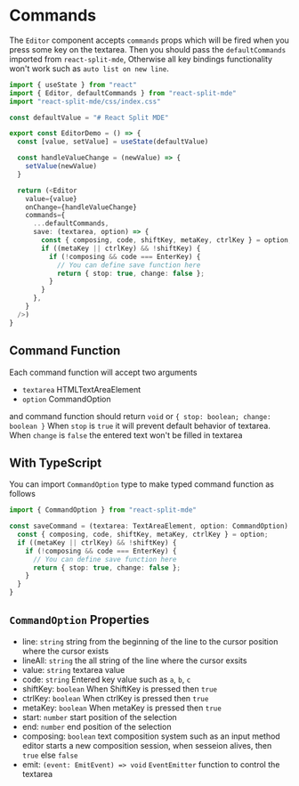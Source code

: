 # Commands

The `Editor` component accepts `commands` props which will be fired when you press some key on the textarea.
Then you should pass the `defaultCommands` imported from `react-split-mde`,
Otherwise all key bindings functionality won't work such as `auto list on new line`.

```ts
import { useState } from "react"
import { Editor, defaultCommands } from "react-split-mde"
import "react-split-mde/css/index.css"

const defaultValue = "# React Split MDE"

export const EditorDemo = () => {
  const [value, setValue] = useState(defaultValue)

  const handleValueChange = (newValue) => {
    setValue(newValue)
  }

  return (<Editor
    value={value} 
    onChange={handleValueChange}
    commands={
      ...defaultCommands,
      save: (textarea, option) => {
        const { composing, code, shiftKey, metaKey, ctrlKey } = option;
        if ((metaKey || ctrlKey) && !shiftKey) {
          if (!composing && code === EnterKey) {
            // You can define save function here
            return { stop: true, change: false };
          }
        }
      },
    }
  />)
}
```

## Command Function

Each command function will accept two arguments

- `textarea` HTMLTextAreaElement
- `option` CommandOption

and command function should return `void` or `{ stop: boolean; change: boolean }`
When `stop` is `true` it will prevent default behavior of textarea.
When `change` is `false` the entered text won't be filled in textarea

## With TypeScript

You can import `CommandOption` type to make typed command function as follows

```ts
import { CommandOption } from "react-split-mde"

const saveCommand = (textarea: TextAreaElement, option: CommandOption) => {
  const { composing, code, shiftKey, metaKey, ctrlKey } = option;
  if ((metaKey || ctrlKey) && !shiftKey) {
    if (!composing && code === EnterKey) {
      // You can define save function here
      return { stop: true, change: false };
    }
  }
}
```

## `CommandOption` Properties

- line: `string` string from the beginning of the line to the cursor position where the cursor exists
- lineAll: `string` the all string of the line where the cursor exsits
- value: `string` textarea value
- code: `string`  Entered key value such as `a`, `b`, `c`
- shiftKey: `boolean` When ShiftKey is pressed then `true`
- ctrlKey: `boolean` When ctrlKey is pressed then `true`
- metaKey: `boolean` When metaKey is pressed then `true`
- start: `number` start position of the selection
- end: `number` end position of the selection
- composing: `boolean` text composition system such as an input method editor starts a new composition session, when sesseion alives, then `true` else `false`
- emit: `(event: EmitEvent) => void` `EventEmitter` function to control the textarea
